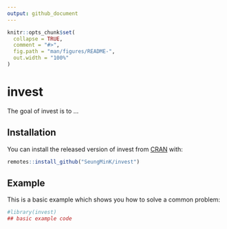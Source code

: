 ```yaml
---
output: github_document
---
```


<!-- README.md is generated from README.Rmd. Please edit that file -->

```r
knitr::opts_chunk$set(
  collapse = TRUE,
  comment = "#>",
  fig.path = "man/figures/README-",
  out.width = "100%"
)
```

# invest

<!-- badges: start -->
<!-- badges: end -->

The goal of invest is to ...

## Installation

You can install the released version of invest from [CRAN](https://CRAN.R-project.org) with:

``` r
remotes::install_github("SeungMinK/invest")
```

## Example

This is a basic example which shows you how to solve a common problem:

```r
#library(invest)
## basic example code
```

